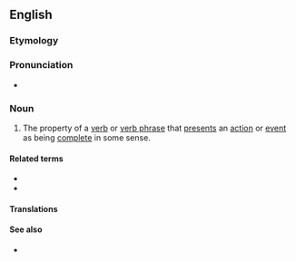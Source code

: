 ==English==
{{wikipedia}}

===Etymology===
{{PIE root|en|kʷel}}
{{af|en|telic|-ity}}

===Pronunciation===
* {{IPA|/tiːˈlɪsɪti/|lang=en}}

===Noun===
{{en-noun|telicities}}

# {{lb|en|linguistics}} The property of a [[verb]] or [[verb phrase]] that [[present]]s an [[action]] or [[event]] as being [[complete]] in some sense.

====Related terms====
* {{l|en|telic}}
* {{l|en|atelic}}

====Translations====
{{trans-top|presenting an action or event as complete}}
{{trans-mid}}
{{trans-bottom}}

====See also====
* {{l|en|resultativity}}
